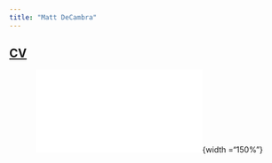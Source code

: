 ```yaml
---
title: "Matt DeCambra"
---
```

  
## [CV]()

<center>
![](img/matt resume.pdf){width ="150%"}
<center>

